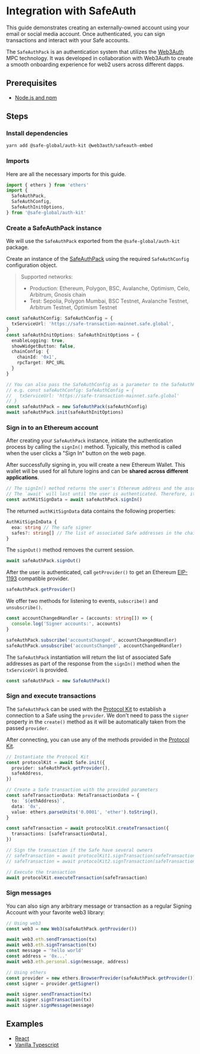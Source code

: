 
# Integration with SafeAuth

This guide demonstrates creating an externally-owned account using your email or social media account. Once authenticated, you can sign transactions and interact with your Safe accounts.

The `SafeAuthPack` is an authentication system that utilizes the [Web3Auth](https://web3auth.io) MPC technology. It was developed in collaboration with Web3Auth to create a smooth onboarding experience for web2 users across different dapps.

## Prerequisites

- [Node.js and npm](https://docs.npmjs.com/downloading-and-installing-node-js-and-npm)

## Steps

<Steps>

  ### Install dependencies

  ```bash
  yarn add @safe-global/auth-kit @web3auth/safeauth-embed
  ```

  ### Imports

  Here are all the necessary imports for this guide.

  ```typescript
  import { ethers } from 'ethers'
  import {
    SafeAuthPack,
    SafeAuthConfig,
    SafeAuthInitOptions,
  } from '@safe-global/auth-kit'
  ```

  ### Create a SafeAuthPack instance

  We will use the `SafeAuthPack` exported from the `@safe-global/auth-kit` package.

  Create an instance of the [SafeAuthPack](https://github.com/safe-global/safe-core-sdk/tree/main/packages/auth-kit/src/packs/safe-auth/SafeAuthPack.ts) using the required `SafeAuthConfig` configuration object.

  > Supported networks:
  >
  > - Production: Ethereum, Polygon, BSC, Avalanche, Optimism, Celo, Arbitrum, Gnosis chain
  > - Test: Sepolia, Polygon Mumbai, BSC Testnet, Avalanche Testnet, Arbitrum Testnet, Optimism Testnet

  ```typescript
  const safeAuthConfig: SafeAuthConfig = {
    txServiceUrl: 'https://safe-transaction-mainnet.safe.global',
  }
  const safeAuthInitOptions: SafeAuthInitOptions = {
    enableLogging: true,
    showWidgetButton: false,
    chainConfig: {
      chainId: '0x1',
      rpcTarget: RPC_URL
    }
  }

  // You can also pass the SafeAuthConfig as a parameter to the SafeAuthPack constructor if you are using a custom txServiceUrl domain
  // e.g. const safeAuthConfig: SafeAuthConfig = {
  //   txServiceUrl: 'https://safe-transaction-mainnet.safe.global'
  // }
  const safeAuthPack = new SafeAuthPack(safeAuthConfig)
  await safeAuthPack.init(safeAuthInitOptions)
  ```

  ### Sign in to an Ethereum account

  After creating your `SafeAuthPack` instance, initiate the authentication process by calling the `signIn()` method. Typically, this method is called when the user clicks a "Sign In" button on the web page.

  After successfully signing in, you will create a new Ethereum Wallet. This wallet will be used for all future logins and can be **shared across different applications**.

  ```typescript
  // The signIn() method returns the user's Ethereum address and the associated Safe addresses
  // The `await` will last until the user is authenticated. Therefore, it will be active while the authentication popup is being displayed.
  const authKitSignData = await safeAuthPack.signIn()
  ```

  The returned `authKitSignData` data contains the following properties:

  ```typescript
  AuthKitSignInData {
    eoa: string // The safe signer
    safes?: string[] // The list of associated Safe addresses in the chain
  }
  ```

  The `signOut()` method removes the current session.

  ```typescript
  await safeAuthPack.signOut()
  ```

  After the user is authenticated, call `getProvider()` to get an Ethereum [EIP-1193](https://eips.ethereum.org/EIPS/eip-1193) compatible provider.

  ```typescript
  safeAuthPack.getProvider()
  ```

  We offer two methods for listening to events, `subscribe()` and `unsubscribe()`.

  ```typescript
  const accountChangedHandler = (accounts: string[]) => {
    console.log('Signer accounts:', accounts)
  }

  safeAuthPack.subscribe('accountsChanged', accountChangedHandler)
  safeAuthPack.unsubscribe('accountsChanged', accountChangedHandler)
  ```

  The `SafeAuthPack` instantiation will return the list of associated Safe addresses as part of the response from the `signIn()` method when the `txServiceUrl` is provided.

  ```typescript
  const safeAuthPack = new SafeAuthPack()
  ```

  ### Sign and execute transactions

  The `SafeAuthPack` can be used with the [Protocol Kit](../../protocol-kit.mdx) to establish a connection to a Safe using the `provider`. We don't need to pass the `signer` property in the `create()` method as it will be automatically taken from the passed `provider`.

  After connecting, you can use any of the methods provided in the [Protocol Kit](https://github.com/safe-global/safe-core-sdk/tree/main/packages/protocol-kit#sdk-api).

  ```typescript
  // Instantiate the Protocol Kit
  const protocolKit = await Safe.init({
    provider: safeAuthPack.getProvider(),
    safeAddress,
  })

  // Create a Safe transaction with the provided parameters
  const safeTransactionData: MetaTransactionData = {
    to: `${ethAddress}`,
    data: '0x',
    value: ethers.parseUnits('0.0001', 'ether').toString(),
  }

  const safeTransaction = await protocolKit.createTransaction({
    transactions: [safeTransactionData],
  })

  // Sign the transaction if the Safe have several owners
  // safeTransaction = await protocolKit1.signTransaction(safeTransaction)
  // safeTransaction = await protocolKit2.signTransaction(safeTransaction)

  // Execute the transaction
  await protocolKit.executeTransaction(safeTransaction)
  ```

  ### Sign messages

  You can also sign any arbitrary message or transaction as a regular Signing Account with your favorite web3 library:

  ```typescript
  // Using web3
  const web3 = new Web3(safeAuthPack.getProvider())

  await web3.eth.sendTransaction(tx)
  await web3.eth.signTransaction(tx)
  const message = 'hello world'
  const address = '0x...'
  await web3.eth.personal.sign(message, address)

  // Using ethers
  const provider = new ethers.BrowserProvider(safeAuthPack.getProvider())
  const signer = provider.getSigner()

  await signer.sendTransaction(tx)
  await signer.signTransaction(tx)
  await signer.signMessage(message)
  ```

</Steps>

## Examples

- [React](https://github.com/safe-global/safe-core-sdk/blob/main/packages/auth-kit/example/src/App.tsx)
- [Vanilla Typescript](https://github.com/5afe/safe-auth)
